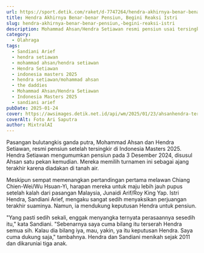 ```yaml
---
url: https://sport.detik.com/raket/d-7747264/hendra-akhirnya-benar-benar-pensiun-begini-reaksi-istri
title: Hendra Akhirnya Benar-benar Pensiun, Begini Reaksi Istri
slug: hendra-akhirnya-benar-benar-pensiun,-begini-reaksi-istri
description: Mohammad Ahsan/Hendra Setiawan resmi pensiun usai tersingkir di Indonesia Masters 2025. Istri Hendra tak menyangka bakal merasa sangat sedih dengan prosesnya.
category:
  - Olahraga
tags:
  - Sandiani Arief
  - hendra setiawan
  - mohammad ahsan/hendra setiawan
  - Hendra Setiawan
  - indonesia masters 2025
  - hendra setiawan/mohammad ahsan
  - the daddies
  - Mohammad Ahsan/Hendra Setiawan
  - Indonesia Masters 2025
  - sandiani arief
pubDate: 2025-01-24
cover: https://awsimages.detik.net.id/api/wm/2025/01/23/ahsanhendra-terhenti-di-16-besar-indonesia-masters-2025-4_169.jpeg?wid=54&w=650&v=1&t=jpeg
coverAlt: Foto Ari Saputra
author: MixtralAI
---
```

Pasangan bulutangkis ganda putra, Mohammad Ahsan dan Hendra Setiawan, resmi pensiun setelah tersingkir di Indonesia Masters 2025. Hendra Setiawan mengumumkan pensiun pada 3 Desember 2024, disusul Ahsan satu pekan kemudian. Mereka memilih turnamen ini sebagai ajang terakhir karena diadakan di tanah air.

Meskipun sempat memenangkan pertandingan pertama melawan Chiang Chien-Wei/Wu Hsuan-Yi, harapan mereka untuk maju lebih jauh pupus setelah kalah dari pasangan Malaysia, Junaidi Arif/Roy King Yap. Istri Hendra, Sandiani Arief, mengaku sangat sedih menyaksikan perjuangan terakhir suaminya. Namun, ia mendukung keputusan Hendra untuk pensiun.

"Yang pasti sedih sekali, enggak menyangka ternyata perasaannya sesedih itu," kata Sandiani. "Sebenarnya saya cuma bilang itu terserah Hendra semua sih. Kalau dia bilang iya, mau, yakin, ya itu keputusan Hendra. Saya cuma dukung saja," tambahnya. Hendra dan Sandiani menikah sejak 2011 dan dikaruniai tiga anak.
